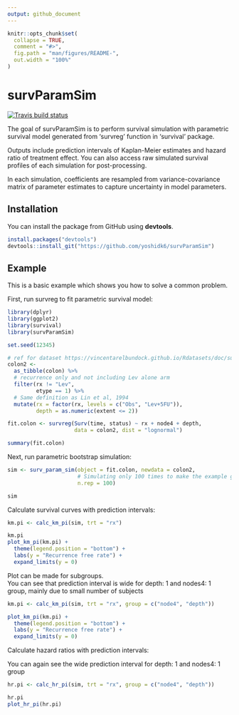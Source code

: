 ```yaml
---
output: github_document
---
```


<!-- README.md is generated from README.Rmd. Please edit that file -->

```r
knitr::opts_chunk$set(
  collapse = TRUE,
  comment = "#>",
  fig.path = "man/figures/README-",
  out.width = "100%"
)
```
# survParamSim

[![Travis build status](https://travis-ci.org/yoshidk6/survParamSim.svg?branch=master)](https://travis-ci.org/yoshidk6/survParamSim)

The goal of survParamSim is to perform survival simulation with parametric survival model generated from 'survreg' function in 'survival' package.

Outputs include prediction intervals of Kaplan-Meier estimates and hazard ratio of treatment effect.
You can also access raw simulated survival profiles of each simulation for post-processing.

In each simulation, coefficients are resampled from variance-covariance matrix of parameter estimates to capture uncertainty in model parameters.


## Installation

You can install the package from GitHub using __devtools__.

``` r
install.packages("devtools")
devtools::install_git("https://github.com/yoshidk6/survParamSim")
```

## Example

This is a basic example which shows you how to solve a common problem.

First, run survreg to fit parametric survival model:

```r
library(dplyr)
library(ggplot2)
library(survival)
library(survParamSim)

set.seed(12345)

# ref for dataset https://vincentarelbundock.github.io/Rdatasets/doc/survival/colon.html
colon2 <- 
  as_tibble(colon) %>% 
  # recurrence only and not including Lev alone arm
  filter(rx != "Lev",
         etype == 1) %>% 
  # Same definition as Lin et al, 1994
  mutate(rx = factor(rx, levels = c("Obs", "Lev+5FU")),
         depth = as.numeric(extent <= 2))
```
  
```r
fit.colon <- survreg(Surv(time, status) ~ rx + node4 + depth, 
                     data = colon2, dist = "lognormal")

summary(fit.colon)
```

Next, run parametric bootstrap simulation:

```r
sim <- surv_param_sim(object = fit.colon, newdata = colon2, 
                      # Simulating only 100 times to make the example go fast
                      n.rep = 100)

sim
```

Calculate survival curves with prediction intervals:

```r
km.pi <- calc_km_pi(sim, trt = "rx")

km.pi
plot_km_pi(km.pi) +
  theme(legend.position = "bottom") +
  labs(y = "Recurrence free rate") +
  expand_limits(y = 0)
```

Plot can be made for subgroups.  
You can see that prediction interval is wide for depth: 1 and nodes4: 1 group, mainly due to small number of subjects

```r
km.pi <- calc_km_pi(sim, trt = "rx", group = c("node4", "depth"))

plot_km_pi(km.pi) +
  theme(legend.position = "bottom") +
  labs(y = "Recurrence free rate") +
  expand_limits(y = 0)
```

Calculate hazard ratios with prediction intervals:

You can again see the wide prediction interval for depth: 1 and nodes4: 1 group

```r
hr.pi <- calc_hr_pi(sim, trt = "rx", group = c("node4", "depth"))

hr.pi
plot_hr_pi(hr.pi)
```


